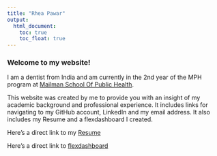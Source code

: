 ```yaml
---
title: "Rhea Pawar"
output: 
  html_document:
    toc: true
    toc_float: true
---
```


### Welcome to my website!
I am a dentist from India and am currently in the 2nd year of the MPH program at [Mailman School Of Public Health](https://www.publichealth.columbia.edu/).

This website was created by me to provide you with an insight of my academic background and professional experience.
It includes links for navigating to my GitHub account, LinkedIn and my email address. It also includes my Resume and a flexdashboard I created.


Here's a direct link to my [Resume](Resume.html)

Here's a direct link to [flexdashboard](flexdashboard.html)
